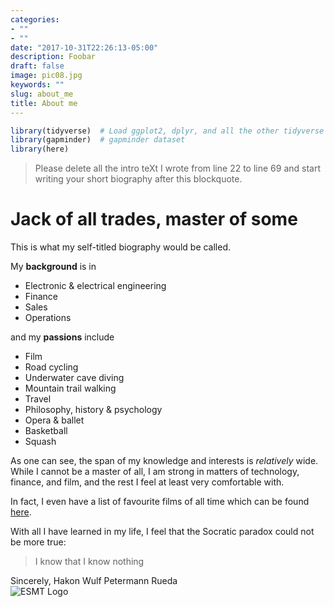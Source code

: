 ```yaml
---
categories:
- ""
- ""
date: "2017-10-31T22:26:13-05:00"
description: Foobar
draft: false
image: pic08.jpg
keywords: ""
slug: about_me
title: About me
---
```



```r
library(tidyverse)  # Load ggplot2, dplyr, and all the other tidyverse packages
library(gapminder)  # gapminder dataset
library(here)
```

> Please delete all the intro teXt I wrote from line 22 to line 69 and start writing your short biography after this blockquote.

# Jack of all trades, master of some
This is what my self-titled biography would be called.

My **background** is in

* Electronic & electrical engineering
* Finance
* Sales
* Operations

and my **passions** include

* Film
* Road cycling
* Underwater cave diving
* Mountain trail walking
* Travel
* Philosophy, history & psychology
* Opera & ballet
* Basketball
* Squash

As one can see, the span of my knowledge and interests is _relatively_ wide. While I cannot be a master of all, I am strong in matters of technology, finance, and film, and the rest I feel at least very comfortable with.

In fact, I even have a list of favourite films of all time which can be found [here](https://boxd.it/11A8s).

With all I have learned in my life, I feel that the Socratic paradox could not be more true:

> I know that I know nothing

Sincerely,
Hakon Wulf Petermann Rueda\
![ESMT Logo](https://clubs.esmt.berlin/wp-content/uploads/2019/03/ESMT-Logo-Final-NEU_Farbe-Solo-300x148.png)
